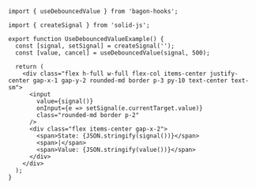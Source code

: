 ```tsx
import { useDebouncedValue } from 'bagon-hooks';

import { createSignal } from 'solid-js';

export function UseDebouncedValueExample() {
  const [signal, setSignal] = createSignal('');
  const [value, cancel] = useDebouncedValue(signal, 500);

  return (
    <div class="flex h-full w-full flex-col items-center justify-center gap-x-1 gap-y-2 rounded-md border p-3 py-10 text-center text-sm">
      <input
        value={signal()}
        onInput={e => setSignal(e.currentTarget.value)}
        class="rounded-md border p-2"
      />
      <div class="flex items-center gap-x-2">
        <span>State: {JSON.stringify(signal())}</span>
        <span>|</span>
        <span>Value: {JSON.stringify(value())}</span>
      </div>
    </div>
  );
}
```
